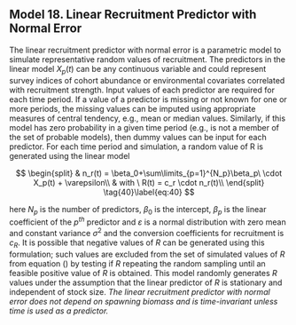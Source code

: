 
## Model 18. Linear Recruitment Predictor with Normal Error {.unnumbered}

The linear recruitment predictor with normal error is a parametric model to simulate representative random values of recruitment. The predictors in the linear model $X_p(t)$ can be any continuous variable and could represent survey indices of cohort abundance or environmental covariates correlated with recruitment strength. Input values of each predictor are required for each time period. If a value of a predictor is missing or not known for one or more periods, the missing values can be imputed using appropriate measures of central tendency, e.g., mean or median values. Similarly, if this model has zero probability in a given time period (e.g., is not a member of the set of probable models), then dummy values can be input for each predictor. For each time period and simulation, a random value of R is generated using the linear model

$$
\begin{split}
& n_r(t) = \beta_0+\sum\limits_{p=1}^{N_p}\beta_p\ \cdot X_p(t) + \varepsilon\\
& with \ R(t) = c_r \cdot n_r(t)\\
\end{split}
\tag{40}\label{eq:40}
$$

here $N_p$ is the number of predictors, $\beta_0$ is the intercept, $\beta_p$ is the linear coefficient of the $p^{th}$ predictor and $\varepsilon$ is a normal distribution with zero mean and constant variance $\sigma^2$ and the conversion coefficients for recruitment is $c_R$. It is possible that negative values of $R$ can be generated using this formulation; such values are excluded from the set of simulated values of $R$ from equation (\ref{eq:37}) by testing if $R$ repeating the random sampling until an feasible positive value of $R$ is obtained. This model randomly generates $R$ values under the assumption that the linear predictor of $R$ is stationary and independent of stock size. *The linear recruitment predictor with normal error does not depend on spawning biomass and is time-invariant unless time is used as a predictor.*
